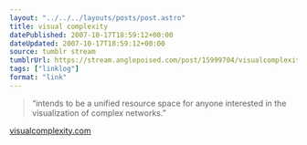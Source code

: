 ```yaml
---
layout: "../../../layouts/posts/post.astro"
title: visual complexity
datePublished: 2007-10-17T18:59:12+00:00
dateUpdated: 2007-10-17T18:59:12+00:00
source: tumblr stream
tumblrUrl: https://stream.anglepoised.com/post/15999704/visualcomplexitycom-a-visual-exploration-on
tags: ["linklog"]
format: "link"
---
```


> &ldquo;intends to be a unified resource space for anyone interested in the visualization of complex networks.&rdquo;

[visualcomplexity.com][1]

[1]: http://www.visualcomplexity.com/vc/
